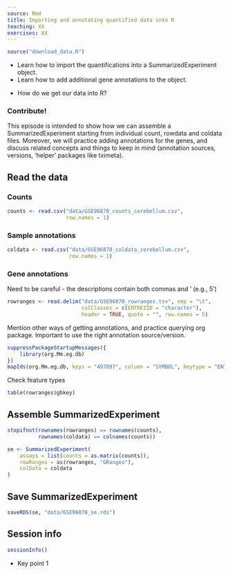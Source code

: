 ```yaml
---
source: Rmd
title: Importing and annotating quantified data into R
teaching: XX
exercises: XX
---
```


```r
source("download_data.R")
```

::::::::::::::::::::::::::::::::::::::: objectives

- Learn how to import the quantifications into a SummarizedExperiment object.
- Learn how to add additional gene annotations to the object.

::::::::::::::::::::::::::::::::::::::::::::::::::

:::::::::::::::::::::::::::::::::::::::: questions

- How do we get our data into R?

::::::::::::::::::::::::::::::::::::::::::::::::::

:::::::::::::::::::::::::::::::::::::::::  callout

### Contribute!

This episode is intended to show how we can assemble a SummarizedExperiment
starting from individual count, rowdata and coldata files. Moreover, we will
practice adding annotations for the genes, and discuss related concepts
and things to keep in mind (annotation sources, versions, 'helper' packages
like tximeta).


::::::::::::::::::::::::::::::::::::::::::::::::::

## Read the data

### Counts

```r
counts <- read.csv("data/GSE96870_counts_cerebellum.csv", 
                   row.names = 1)
```

### Sample annotations

```r
coldata <- read.csv("data/GSE96870_coldata_cerebellum.csv",
                    row.names = 1)
```

### Gene annotations

Need to be careful - the descriptions contain both commas and ' (e.g., 5')

```r
rowranges <- read.delim("data/GSE96870_rowranges.tsv", sep = "\t", 
                        colClasses = c(ENTREZID = "character"),
                        header = TRUE, quote = "", row.names = 5)
```

Mention other ways of getting annotations, and practice querying org package.
Important to use the right annotation source/version.

```r
suppressPackageStartupMessages({
    library(org.Mm.eg.db)
})
mapIds(org.Mm.eg.db, keys = "497097", column = "SYMBOL", keytype = "ENTREZID")
```

Check feature types

```r
table(rowranges$gbkey)
```

## Assemble SummarizedExperiment

```r
stopifnot(rownames(rowranges) == rownames(counts),
          rownames(coldata) == colnames(counts))

se <- SummarizedExperiment(
    assays = list(counts = as.matrix(counts)),
    rowRanges = as(rowranges, "GRanges"),
    colData = coldata
)
```

## Save SummarizedExperiment

```r
saveRDS(se, "data/GSE96870_se.rds")
```

## Session info

```r
sessionInfo()
```

:::::::::::::::::::::::::::::::::::::::: keypoints

- Key point 1

::::::::::::::::::::::::::::::::::::::::::::::::::


